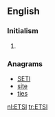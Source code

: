 {{also|etsi}}
==English==

===Initialism===
{{rfc-header|Initialism}}
{{head|en|initialism}}

# {{context|telecommunication|lang=en}} {{initialism of|[[European]] [[telecommunication|Telecommunication]] [[standard|Standard]]s [[institute|Institute]]}}

===Anagrams===
* [[SETI#English|SETI]]
* [[site#English|site]]
* [[ties#English|ties]]

[[nl:ETSI]]
[[tr:ETSI]]